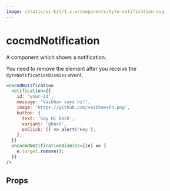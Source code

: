 ```yaml
---
image: /static/ui-kit/1.x.x/components/dyte-notification.svg
---
```


# cocmdNotification

A component which shows a notification.

You need to remove the element after you receive the `dyteNotificationDismiss`
event.

```jsx
<cocmdNotification
  notification={{
    id: 'your-id',
    message: 'Vaibhav says hi!',
    image: 'https://github.com/vaibhavshn.png',
    button: {
      text: 'Say Hi back',
      variant: 'ghost',
      onClick: () => alert('Hey'),
    },
  }}
  oncocmdNotificationDismiss={(e) => {
    e.target.remove();
  }}
/>
```

## Props

<PropsTable of="dyte-notification" />
